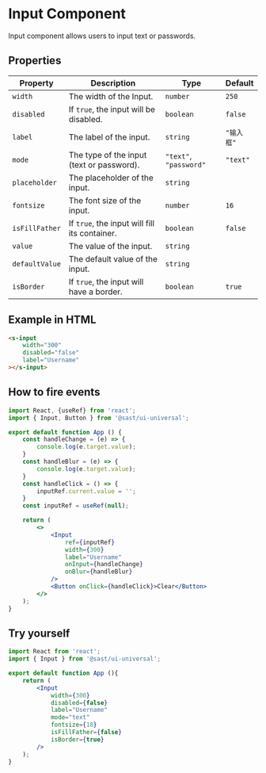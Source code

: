 

# Input Component

Input component allows users to input text or passwords.

<Wraper>
    <s-input
        label="Username"
    ></s-input>
</Wraper>

## Properties

| Property         | Description                                   | Type                                                    | Default |
|------------------|-----------------------------------------------|---------------------------------------------------------|---------|
| `width`          | The width of the Input.                      | `number`                                                | `250`   |
| `disabled`       | If `true`, the input will be disabled.       | `boolean`                                               | `false` |
| `label`          | The label of the input.                      | `string`                                                | `"输入框"` |
| `mode`           | The type of the input (text or password).    | `"text"`, `"password"`                                  | `"text"` |
| `placeholder`    | The placeholder of the input.                | `string`                                                |  |
| `fontsize`       | The font size of the input.                  | `number`                                                | `16`    |
| `isFillFather`   | If `true`, the input will fill its container.| `boolean`                                               | `false` |
| `value`          | The value of the input.                      | `string`                                                |     |
| `defaultValue`   | The default value of the input.              | `string`                                                |  |
| `isBorder`       | If `true`, the input will have a border.     | `boolean`                                               | `true`  |

## Example in HTML
```html
<s-input
    width="300"
    disabled="false"
    label="Username"
></s-input>
```

## How to fire events

```jsx
import React, {useRef} from 'react';
import { Input, Button } from '@sast/ui-universal';

export default function App () {
    const handleChange = (e) => {
        console.log(e.target.value);
    }
    const handleBlur = (e) => {
        console.log(e.target.value);
    }
    const handleClick = () => {
        inputRef.current.value = '';
    }
    const inputRef = useRef(null);

    return (
        <>
            <Input
                ref={inputRef}
                width={300}
                label="Username"
                onInput={handleChange}
                onBlur={handleBlur}
            />
            <Button onClick={handleClick}>Clear</Button>
        </>
    );
}

```


## Try yourself

```jsx
import React from 'react';
import { Input } from '@sast/ui-universal';

export default function App (){
    return (
        <Input
            width={300}
            disabled={false}
            label="Username"
            mode="text"
            fontsize={18}
            isFillFather={false}
            isBorder={true}
        />
    );
}
```